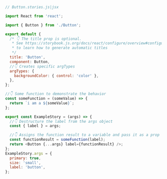 ```js
// Button.stories.js|jsx

import React from 'react';

import { Button } from './Button';

export default {
  /* 👇 The title prop is optional.
   * See https://storybook.js.org/docs/react/configure/overview#configure-story-loading
   * to learn how to generate automatic titles
   */
  title: 'Button',
  component: Button,
  //👇 Creates specific argTypes
  argTypes: {
    backgroundColor: { control: 'color' },
  },
};

//👇 Some function to demonstrate the behavior
const someFunction = (someValue) => {
  return `i am a ${someValue}`;
};

export const ExampleStory = (args) => {
  //👇 Destructure the label from the args object
  const { label } = args;

  //👇 Assigns the function result to a variable and pass it as a prop into the component
  const functionResult = someFunction(label);
  return <Button {...args} label={functionResult} />;
};
ExampleStory.args = {
  primary: true,
  size: 'small',
  label: 'button',
};
```